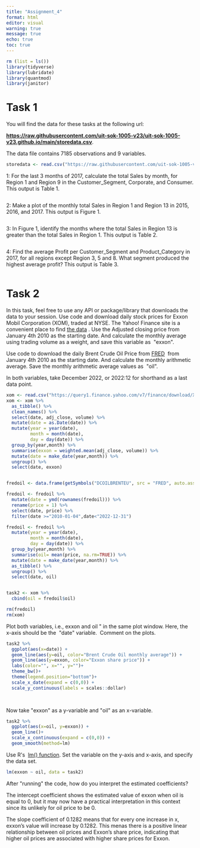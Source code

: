 ```yaml
---
title: "Assignment_4"
format: html
editor: visual
warning: true
message: true
echo: true
toc: true
---
```


```r
rm (list = ls())
library(tidyverse)
library(lubridate)
library(quantmod)
library(janitor)

```

# Task 1

You will find the data for these tasks at the following url:

[**https://raw.githubusercontent.com/uit-sok-1005-v23/uit-sok-1005-v23.github.io/main/storedata.csv**](https://raw.githubusercontent.com/uit-sok-1005-v23/uit-sok-1005-v23.github.io/main/storedata.csv).

The data file contains 7185 observations and 9 variables.

```r
storedata <- read.csv("https://raw.githubusercontent.com/uit-sok-1005-v23/uit-sok-1005-v23.github.io/main/storedata.csv")
```

1: For the last 3 months of 2017, calculate the total Sales by month, for Region 1 and Region 9 in the Customer_Segment, Corporate, and Consumer. This output is Table 1.

```r

```

2: Make a plot of the monthly total Sales in Region 1 and Region 13 in 2015, 2016, and 2017. This output is Figure 1.

```r

```

3: In Figure 1, identify the months where the total Sales in Region 13 is greater than the total Sales in Region 1. This output is Table 2.

```r

```

4: Find the average Profit per Customer_Segment and Product_Category in 2017, for all regions except Region 3, 5 and 8. What segment produced the highest average profit? This output is Table 3.

```r

```

# Task 2

In this task, feel free to use any API or package/library that downloads the data to your session. Use code and download daily stock prices for Exxon Mobil Corporation (XOM), traded at NYSE. The Yahoo! Finance site is a convenient place to find [the data](https://finance.yahoo.com/quote/XOM?p=XOM&.tsrc=fin-srch) . Use the Adjusted closing price from January 4th 2010 as the starting date. And calculate the monthly average using trading volume as a weight, and save this variable as  \"exxon\".

Use code to download the daily Brent Crude Oil Price from [FRED](https://fred.stlouisfed.org/series/DCOILBRENTEU)  from January 4th 2010 as the starting date. And calculate the monthly arithmetic average. Save the monthly arithmetic average values as  \"oil\". 

In both variables, take December 2022, or 2022:12 for shorthand as a last data point.

```r

xom <- read.csv("https://query1.finance.yahoo.com/v7/finance/download/XOM?period1=1262563200&period2=1672444800&interval=1d&events=history&includeAdjustedClose=true")
xom <- xom %>% 
  as_tibble() %>% 
  clean_names() %>% 
  select(date, adj_close, volume) %>% 
  mutate(date = as.Date(date)) %>% 
  mutate(year = year(date), 
         month = month(date), 
         day = day(date)) %>% 
  group_by(year,month) %>% 
  summarise(exxon = weighted.mean(adj_close, volume)) %>% 
  mutate(date = make_date(year,month)) %>% 
  ungroup() %>% 
  select(date, exxon)


fredoil <- data.frame(getSymbols("DCOILBRENTEU", src = "FRED", auto.assign = FALSE))

fredoil <- fredoil %>% 
  mutate(date = ymd(rownames(fredoil))) %>% 
  rename(price = 1) %>% 
  select(date, price) %>% 
  filter(date >="2010-01-04",date<"2022-12-31") 

fredoil <- fredoil %>% 
  mutate(year = year(date), 
         month = month(date), 
         day = day(date)) %>% 
  group_by(year,month) %>% 
  summarise(oil= mean(price, na.rm=TRUE)) %>% 
  mutate(date = make_date(year,month)) %>% 
  as_tibble() %>% 
  ungroup() %>% 
  select(date, oil)


task2 <- xom %>% 
  cbind(oil = fredoil$oil)

rm(fredoil)
rm(xom)
```

Plot both variables, i.e., exxon and oil \" in the same plot window. Here, the x-axis should be the  \"date\" variable.  Comment on the plots. 

```r
task2 %>% 
  ggplot(aes(x=date)) + 
  geom_line(aes(y=oil, color="Brent Crude Oil monthly average")) +
  geom_line(aes(y=exxon, color="Exxon share price")) +
  labs(color="", x="", y="")+
  theme_bw()+
  theme(legend.position="bottom")+
  scale_x_date(expand = c(0,0)) +
  scale_y_continuous(labels = scales::dollar) 

  

```

Now take \"exxon\" as a y-variable and \"oil\" as an x-variable. 

```r
task2 %>% 
  ggplot(aes(x=oil, y=exxon)) + 
  geom_line()+
  scale_x_continuous(expand = c(0,0)) +
  geom_smooth(method=lm)
```

Use R\'s  [lm() function](https://www.rdocumentation.org/packages/stats/versions/3.6.2/topics/lm). Set the variable on the y-axis and x-axis, and specify the data set. 

```r
lm(exxon ~ oil, data = task2)

```

After \"running\" the code, how do you interpret the estimated coefficients? 

The intercept coefficient shows the estimated value of exxon when oil is equal to 0, but it may now have a practical interpretation in this context since its unlikely for oil price to be 0.

The slope coefficient of 0.1282 means that for every one increase in x, exxon's value will increase by 0.1282. This menas there is a positive linear relationship between oil prices and Exxon's share price, indicating that higher oil prices are associated with higher share prices for Exxon.
